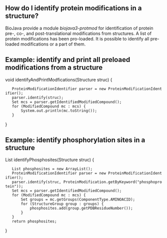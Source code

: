 ==How do I identify protein modifications in a structure?==

BioJava provide a module ''biojava3-protmod'' for identification of protein pre-, co-, and post-translational modifications from structures. A list of protein modifications has been pro-loaded. It is possible to identify all pre-loaded modifications or a part of them.

==Example: identify and print all preloaed modifications from a structure==
<java>
void identifyAndPrintModfications(Structure struc) {
    ProteinModificationIdentifier parser = new ProteinModificationIdentifier();
    parser.identify(struc);
    Set<ModifiedCompound> mcs = parser.getIdentifiedModifiedCompound();
    for (ModifiedCompound mc : mcs) {
        System.out.println(mc.toString());
    }
}
</java>

==Example: identify phosphorylation sites in a structure==
<java>
List<PDBResidueNumber> identifyPhosphosites(Structure struc) {
    List<PDBResidueNumber> phosphosites = new ArrayList<Integer>();
    ProteinModificationIdentifier parser = new ProteinModificationIdentifier();
    parser.identify(struc, ProteinModification.getByKeyword("phosphoprotein"));
    Set<ModifiedCompound> mcs = parser.getIdentifiedModifiedCompound();
    for (ModifiedCompound mc : mcs) {
        Set<StructureGroup> groups = mc.getGroups(ComponentType.AMINOACID);
        for (StructureGroup group : groups) {
            phosphosites.add(group.getPDBResidueNumber());
        }
    }
    return phosphosites;
}
</java>